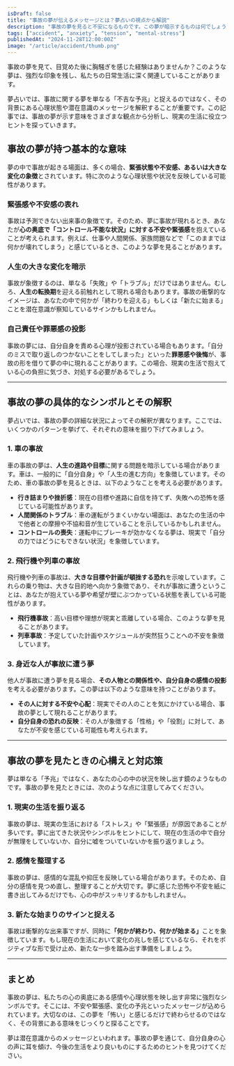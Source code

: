 ```yaml
---
isDraft: false
title: "事故の夢が伝えるメッセージとは？夢占いの視点から解説"
description: "事故の夢を見ると不安になるものです。この夢が暗示するものは何でしょうか？感情や心理状態、人生の変化に関する深い意味を夢占いの観点から紐解きます。"
tags: ["accident", "anxiety", "tension", "mental-stress"]
publishedAt: "2024-11-28T12:00:00Z"
image: "/article/accident/thumb.png"
---
```


事故の夢を見て、目覚めた後に胸騒ぎを感じた経験はありませんか？このような夢は、強烈な印象を残し、私たちの日常生活に深く関連していることがあります。

夢占いでは、事故に関する夢を単なる「不吉な予兆」と捉えるのではなく、その背景にある心理状態や潜在意識のメッセージを解釈することが重要です。この記事では、事故の夢が示す意味をさまざまな観点から分析し、現実の生活に役立つヒントを探っていきます。

<TableOfContents />

## 事故の夢が持つ基本的な意味

夢の中で事故が起きる場面は、多くの場合、**緊張状態や不安感、あるいは大きな変化の象徴**とされています。特に次のような心理状態や状況を反映している可能性があります。

### 緊張感や不安感の表れ

事故は予測できない出来事の象徴です。そのため、夢に事故が現れるとき、あなたが**心の奥底で「コントロール不能な状況」に対する不安や緊張感**を抱えていることが考えられます。例えば、仕事や人間関係、家族問題などで「このままでは何かが壊れてしまう」と感じているとき、このような夢を見ることがあります。

### 人生の大きな変化を暗示

事故が象徴するのは、単なる「失敗」や「トラブル」だけではありません。むしろ、**人生の転換期**を迎える前触れとして現れる場合もあります。事故の衝撃的なイメージは、あなたの中で何かが「終わりを迎える」もしくは「新たに始まる」ことを潜在意識が察知しているサインかもしれません。

### 自己責任や罪悪感の投影

事故の夢には、自分自身を責める心理が投影されている場合もあります。「自分のミスで取り返しのつかないことをしてしまった」といった**罪悪感や後悔**が、事故の形を借りて夢の中に現れることがあります。この場合、現実の生活で抱えている心の負担に気づき、対処する必要があるでしょう。

---

## 事故の夢の具体的なシンボルとその解釈

夢占いでは、事故の夢の詳細な状況によってその解釈が異なります。ここでは、いくつかのパターンを挙げて、それぞれの意味を掘り下げてみましょう。

### 1. 車の事故

車の事故の夢は、**人生の進路や目標**に関する問題を暗示している場合があります。車は、一般的に「自分自身」や「人生の進む方向」を象徴しています。そのため、車の事故の夢を見るときは、以下のようなことを考える必要があります。

- **行き詰まりや挫折感**：現在の目標や進路に自信を持てず、失敗への恐怖を感じている可能性があります。
- **人間関係のトラブル**：車の運転がうまくいかない場面は、あなたの生活の中で他者との摩擦や不協和音が生じていることを示しているかもしれません。
- **コントロールの喪失**：運転中にブレーキが効かなくなる夢は、現実で「自分の力ではどうにもできない状況」を象徴しています。

### 2. 飛行機や列車の事故

飛行機や列車の事故は、**大きな目標や計画が頓挫する恐れ**を示唆しています。これらの乗り物は、大きな目的地へ向かう象徴であり、それが事故に遭うということは、あなたが抱えている夢や希望が壁にぶつかっている状態を表している可能性があります。

- **飛行機事故**：高い目標や理想が現実と乖離している場合、このような夢を見ることがあります。
- **列車事故**：予定していた計画やスケジュールが突然狂うことへの不安を象徴しています。

### 3. 身近な人が事故に遭う夢

他人が事故に遭う夢を見る場合、**その人物との関係性や、自分自身の感情の投影**を考える必要があります。この夢は以下のような意味を持つことがあります。

- **その人に対する不安や心配**：現実でその人のことを気にかけている場合、事故の夢として現れることがあります。
- **自分自身の恐れの反映**：その人が象徴する「性格」や「役割」に対して、あなたが不安を感じている可能性も考えられます。

---

## 事故の夢を見たときの心構えと対応策

夢は単なる「予兆」ではなく、あなたの心の中の状況を映し出す鏡のようなものです。事故の夢を見たときには、次のような点に注意してみてください。

### 1. 現実の生活を振り返る

事故の夢は、現実の生活における「ストレス」や「緊張感」が原因であることが多いです。夢に出てきた状況やシンボルをヒントにして、現在の生活の中で自分が無理をしていないか、自分に嘘をついていないかを振り返りましょう。

### 2. 感情を整理する

事故の夢は、感情的な混乱や抑圧を反映している場合があります。そのため、自分の感情を見つめ直し、整理することが大切です。夢に感じた恐怖や不安を紙に書き出してみるだけでも、心の中がスッキリするかもしれません。

### 3. 新たな始まりのサインと捉える

事故は衝撃的な出来事ですが、同時に<strong>「何かが終わり、何かが始まる」</strong>ことを象徴しています。もし現在の生活において変化の兆しを感じているなら、それをポジティブな形で受け止め、新たな一歩を踏み出す準備をしましょう。

---

## まとめ

事故の夢は、私たちの心の奥底にある感情や心理状態を映し出す非常に強烈なシンボルです。そこには、不安や緊張感、変化の予兆といったメッセージが込められています。大切なのは、この夢を「怖い」と感じるだけで終わらせるのではなく、その背景にある意味をじっくりと探ることです。

夢は潜在意識からのメッセージといわれます。事故の夢を通じて、自分自身の心の声に耳を傾け、今後の生活をより良いものにするためのヒントを見つけてください。
